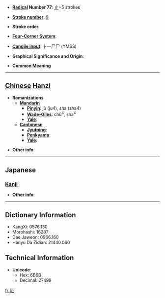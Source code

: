 * '''[[Wiktionary:Chinese radical index| Radical]] Number 77''': [[Wiktionary:Chinese radical index 止|止]]+5 strokes

* '''[[Wiktionary:Chinese total strokes index|Stroke number]]''': [[Wiktionary:Chinese total strokes index 9|9]]

* '''Stroke order''': 

* '''[[Wiktionary:Chinese four corner index|Four-Corner System]]''': 

* '''[[Wiktionary:Chinese Cangjie index|Cangjie input]]''': 卜一尸尸 (YMSS)

* '''Graphical Significance and Origin''': 

* '''Common Meaning'''

----

== [[Chinese]] [[Hanzi]] ==

* '''Romanizations'''
** '''[[Mandarin]]'''
*** '''[[Pinyin]]''': jù (ju4), shà (sha4)
*** '''[[Wade-Giles]]''': chü<sup>4</sup>, sha<sup>4</sup>
*** '''[[Yale]]''': 
** '''[[Cantonese]]'''
*** '''[[Jyutping]]''':
*** '''[[Penkyamp]]''': 
*** '''[[Yale]]''': 

* '''Other info''': 

----

==Japanese==
===[[Kanji]]===
{{kanji|on readings=[[きょ]] (kyo), [[ご]] (go)
|kun readings=[[とめる]] (tomeru)
}}

* '''Other info''':  

----

== Dictionary Information ==

* KangXi: 0576.130
* Morohashi: 16287
* Dae Jaweon: 0966.160
* Hanyu Da Zidian: 21440.060

== Technical Information ==

* '''Unicode''':
** Hex: 6B6B
** Decimal: 27499

[[fr:歫]]
